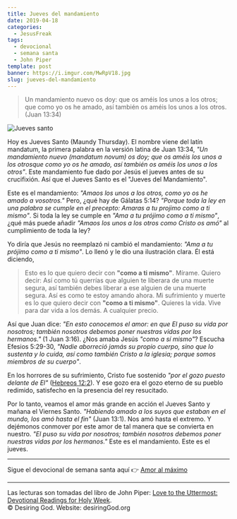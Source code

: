 ```yaml
---
title: Jueves del mandamiento
date: 2019-04-18
categories:
  - JesusFreak
tags:
  - devocional
  - semana santa
  - John Piper
template: post
banner: https://i.imgur.com/MwRpV18.jpg
slug: jueves-del-mandamiento
---
```


> Un mandamiento nuevo os doy: que os améis los unos a los otros; que como yo os he amado, así también os améis los unos a los otros. (Juan 13:34)

![Jueves santo](https://i.imgur.com/MwRpV18.jpg)

Hoy es Jueves Santo (Maundy Thursday). El nombre viene del latín mandatum, la primera palabra en la versión latina de Juan 13:34, _"Un mandamiento nuevo (mandatum novum) os doy; que os améis los unos a los otrosque como yo os he amado, así también os améis los unos a los otros"_. Este mandamiento fue dado por Jesús el jueves antes de su crucifixión. Así que el Jueves Santo es el "Jueves del Mandamiento".

Este es el mandamiento: _"Amaos los unos a los otros, como yo os he amado a vosotros."_ Pero, ¿qué hay de Gálatas 5:14? _"Porque toda la ley en una palabra se cumple en el precepto: Amaras a tu projimo como a ti mismo"_. Si toda la ley se cumple en _"Ama a tu prójimo como a ti mismo"_, ¿qué más puede añadir _"Amaos los unos a los otros como Cristo os amó"_ al cumplimiento de toda la ley?

Yo diría que Jesús no reemplazó ni cambió el mandamiento: _"Ama a tu prójimo como a ti mismo"_. Lo llenó y le dio una ilustración clara. Él está diciendo,

> Esto es lo que quiero decir con **"como a ti mismo"**. Mírame. Quiero decir: Así como tú querrías que alguien te liberara de una muerte segura, así también debes liberar a ese alguien de una muerte segura. Así es como te estoy amando ahora. Mi sufrimiento y muerte es lo que quiero decir con **"como a ti mismo"**. Quieres la vida. Vive para dar vida a los demás. A cualquier precio.

Así que Juan dice: _"En esto conocemos el amor: en que El puso su vida por nosotros; también nosotros debemos poner nuestras vidas por los hermanos."_ (1 Juan 3:16). ¿Nos amaba Jesús _"como a sí mismo"_? Escucha Efesios 5:29-30, _"Nadie aborreció jamás su propio cuerpo, sino que lo sustenta y lo cuida, así como también Cristo a la iglesia; porque somos miembros de su cuerpo"_.

En los horrores de su sufrimiento, Cristo fue sostenido _"por el gozo puesto delante de El"_ ([Hebreos 12:2](https://www.biblegateway.com/passage/?search=Hebreos+12%3A2&version=LBLA)). Y ese gozo era el gozo eterno de su pueblo redimido, satisfecho en la presencia del rey resucitado.

Por lo tanto, veamos el amor más grande en acción el Jueves Santo y mañana el Viernes Santo. _"Habiendo amado a los suyos que estaban en el mundo, los amó hasta el fin"_ (Juan 13:1). Nos amó hasta el extremo. Y dejémonos conmover por este amor de tal manera que se convierta en nuestro. _"El puso su vida por nosotros; también nosotros debemos poner nuestras vidas por los hermanos."_ Este es el mandamiento. Este es el jueves.

---

Sigue el devocional de semana santa aquí 👉 [Amor al máximo](/amor-al-maximo)

---

Las lecturas son tomadas del libro de John Piper: [Love to the Uttermost: Devotional Readings for Holy Week](https://www.desiringgod.org/books/love-to-the-uttermost).<br />
© Desiring God. Website: desiringGod.org
